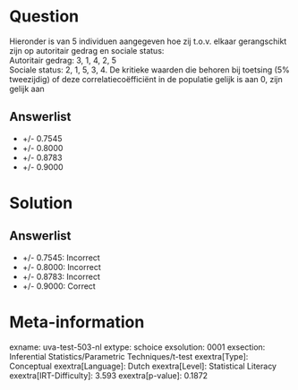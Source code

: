 Question
========

Hieronder is van 5 individuen aangegeven hoe zij t.o.v. elkaar
gerangschikt zijn op autoritair gedrag en sociale status:\
Autoritair gedrag: 3, 1, 4, 2, 5\
Sociale status: 2, 1, 5, 3, 4. De kritieke waarden die behoren bij
toetsing (5% tweezijdig) of deze correlatiecoëfficiënt in de populatie
gelijk is aan 0, zijn gelijk aan

Answerlist
----------

* +/- 0.7545
* +/- 0.8000
* +/- 0.8783
* +/- 0.9000

Solution
========

Answerlist
----------

* +/- 0.7545: Incorrect
* +/- 0.8000: Incorrect
* +/- 0.8783: Incorrect
* +/- 0.9000: Correct

Meta-information
================
exname: uva-test-503-nl
extype: schoice
exsolution: 0001
exsection: Inferential Statistics/Parametric Techniques/t-test
exextra[Type]: Conceptual
exextra[Language]: Dutch
exextra[Level]: Statistical Literacy
exextra[IRT-Difficulty]: 3.593
exextra[p-value]: 0.1872
